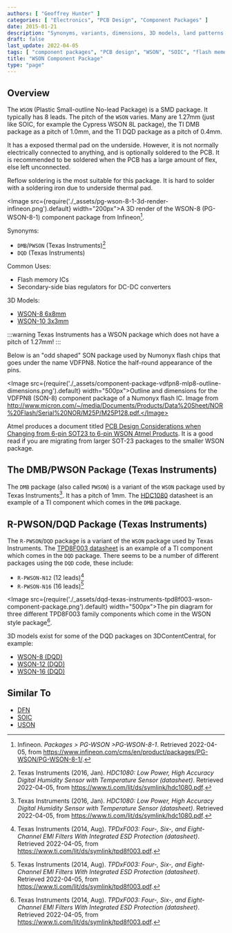 ```yaml
---
authors: [ "Geoffrey Hunter" ]
categories: [ "Electronics", "PCB Design", "Component Packages" ]
date: 2015-01-21
description: "Synonyms, variants, dimensions, 3D models, land patterns and more info on the WSON component package."
draft: false
last_update: 2022-04-05
tags: [ "component packages", "PCB design", "WSON", "SOIC", "flash memory", "DQD", "DMB", "PWSON", "SOT-23" ]
title: "WSON Component Package"
type: "page"
---
```


## Overview

The `WSON` (Plastic Small-outline No-lead Package) is a SMD package. It typically has 8 leads. The pitch of the `WSON` varies. Many are 1.27mm (just like SOIC, for example the Cypress WSON 8L package), the TI DMB package as a pitch of 1.0mm, and the TI DQD package as a pitch of 0.4mm.

It has a exposed thermal pad on the underside. However, it is not normally electrically connected to anything, and is optionally soldered to the PCB. It is recommended to be soldered when the PCB has a large amount of flex, else left unconnected.

Reflow soldering is the most suitable for this package. It is hard to solder with a soldering iron due to underside thermal pad.

<Image src={require('./_assets/pg-wson-8-1-3d-render-infineon.png').default} width="200px">A 3D render of the WSON-8 (PG-WSON-8-1) component package from Infineon[^bib-infineon-pg-wson-8-1].</Image>

Synonyms:

* `DMB`/`PWSON` (Texas Instruments)[^bib-ti-hdc1080-ds]
* `DQD` (Texas Instruments)

Common Uses:

* Flash memory ICs
* Secondary-side bias regulators for DC-DC converters

3D Models:

* [WSON-8 6x8mm](https://www.3dcontentcentral.com/download-model.aspx?catalogid=171&id=416428)
* [WSON-10 3x3mm](https://www.3dcontentcentral.com/download-model.aspx?catalogid=171&id=626725)

:::warning
Texas Instruments has a WSON package which does not have a pitch of 1.27mm!
:::

Below is an "odd shaped" SON package used by Numonyx flash chips that goes under the name VDFPN8. Notice the half-round appearance of the pins.

<Image src={require('./_assets/component-package-vdfpn8-mlp8-outline-dimensions.png').default} width="500px">Outline and dimensions for the VDFPN8 (SON-8) component package of a Numonyx flash IC. Image from http://www.micron.com/~/media/Documents/Products/Data%20Sheet/NOR%20Flash/Serial%20NOR/M25P/M25P128.pdf.</Image>

Atmel produces a document titled [PCB Design Considerations when Changing from 6-pin SOT23 to 6-pin WSON Atmel Products](http://ww1.microchip.com/downloads/en/AppNotes/QAN0027_6-Pin-SOT23-to-6-Pin-WSON_1_05.pdf). It is a good read if you are migrating from larger SOT-23 packages to the smaller WSON package.

## The DMB/PWSON Package (Texas Instruments)

The `DMB` package (also called `PWSON`) is a variant of the `WSON` package used by Texas Instruments[^bib-ti-hdc1080-ds]. It has a pitch of 1mm. The [HDC1080](http://www.ti.com/lit/ds/symlink/hdc1080.pdf) datasheet is an example of a TI component which comes in the `DMB` package.

## R-PWSON/DQD Package (Texas Instruments)

The `R-PWSON`/`DQD` package is a variant of the `WSON` package used by Texas Instruments. The [TPD8F003 datasheet](http://www.ti.com/lit/ds/symlink/tpd8f003.pdf) is an example of a TI component which comes in the `DQD` package. There seems to be a number of different packages using the `DQD` code, these include:

* `R-PWSON-N12` (12 leads)[^bib-ti-tpdxf003-ds]
* `R-PWSON-N16` (16 leads)[^bib-ti-tpdxf003-ds]

<Image src={require('./_assets/dqd-texas-instruments-tpd8f003-wson-component-package.png').default} width="500px">The pin diagram for three different TPD8F003 family components which come in the WSON style package[^bib-ti-tpdxf003-ds].</Image>

3D models exist for some of the DQD packages on 3DContentCentral, for example:

* [WSON-8 (DQD)](https://www.3dcontentcentral.com/download-model.aspx?catalogid=171&id=1025764)
* [WSON-12 (DQD)](https://www.3dcontentcentral.com/download-model.aspx?catalogid=171&id=1025763)
* [WSON-16 (DQD)](https://www.3dcontentcentral.com/download-model.aspx?catalogid=171&id=1025762)

## Similar To

* [DFN](/pcb-design/component-packages/dfn-component-package/)
* [SOIC](/pcb-design/component-packages/soic-component-package/)
* [USON](/pcb-design/component-packages/uson-component-package/)

[^bib-infineon-pg-wson-8-1]: Infineon. _Packages > PG-WSON >PG-WSON-8-1_. Retrieved 2022-04-05, from https://www.infineon.com/cms/en/product/packages/PG-WSON/PG-WSON-8-1/.
[^bib-ti-hdc1080-ds]: Texas Instruments (2016, Jan). _HDC1080: Low Power, High Accuracy Digital Humidity Sensor with Temperature Sensor (datasheet)_. Retrieved 2022-04-05, from https://www.ti.com/lit/ds/symlink/hdc1080.pdf.
[^bib-ti-tpdxf003-ds]: Texas Instruments (2014, Aug). _TPDxF003: Four-, Six-, and Eight-Channel EMI Filters With Integrated ESD Protection (datasheet)_. Retrieved 2022-04-05, from https://www.ti.com/lit/ds/symlink/tpd8f003.pdf.
